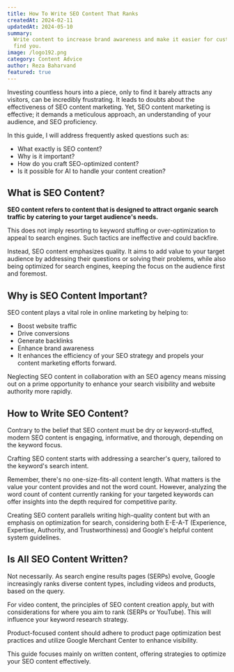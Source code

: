```yaml
---
title: How To Write SEO Content That Ranks
createdAt: 2024-02-11
updatedAt: 2024-05-10
summary:
  Write content to increase brand awareness and make it easier for customers to
  find you.
image: /logo192.png
category: Content Advice
author: Reza Baharvand
featured: true
---
```


Investing countless hours into a piece, only to find it barely attracts any
visitors, can be incredibly frustrating. It leads to doubts about the
effectiveness of SEO content marketing. Yet, SEO content marketing is effective;
it demands a meticulous approach, an understanding of your audience, and SEO
proficiency.

In this guide, I will address frequently asked questions such as:

- What exactly is SEO content?
- Why is it important?
- How do you craft SEO-optimized content?
- Is it possible for AI to handle your content creation?

## What is SEO Content?

**SEO content refers to content that is designed to attract organic search
traffic by catering to your target audience's needs.**

This does not imply resorting to keyword stuffing or over-optimization to appeal
to search engines. Such tactics are ineffective and could backfire.

Instead, SEO content emphasizes quality. It aims to add value to your target
audience by addressing their questions or solving their problems, while also
being optimized for search engines, keeping the focus on the audience first and
foremost.

## Why is SEO Content Important?

SEO content plays a vital role in online marketing by helping to:

- Boost website traffic
- Drive conversions
- Generate backlinks
- Enhance brand awareness
- It enhances the efficiency of your SEO strategy and propels your content
  marketing efforts forward.

Neglecting SEO content in collaboration with an SEO agency means missing out on
a prime opportunity to enhance your search visibility and website authority more
rapidly.

## How to Write SEO Content?

Contrary to the belief that SEO content must be dry or keyword-stuffed, modern
SEO content is engaging, informative, and thorough, depending on the keyword
focus.

Crafting SEO content starts with addressing a searcher's query, tailored to the
keyword's search intent.

Remember, there's no one-size-fits-all content length. What matters is the value
your content provides and not the word count. However, analyzing the word count
of content currently ranking for your targeted keywords can offer insights into
the depth required for competitive parity.

Creating SEO content parallels writing high-quality content but with an emphasis
on optimization for search, considering both E-E-A-T (Experience, Expertise,
Authority, and Trustworthiness) and Google's helpful content system guidelines.

## Is All SEO Content Written?

Not necessarily. As search engine results pages (SERPs) evolve, Google
increasingly ranks diverse content types, including videos and products, based
on the query.

For video content, the principles of SEO content creation apply, but with
considerations for where you aim to rank (SERPs or YouTube). This will influence
your keyword research strategy.

Product-focused content should adhere to product page optimization best
practices and utilize Google Merchant Center to enhance visibility.

This guide focuses mainly on written content, offering strategies to optimize
your SEO content effectively.
